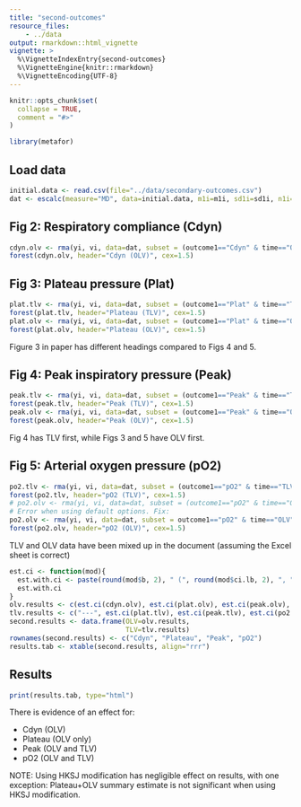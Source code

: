 ```yaml
---
title: "second-outcomes"
resource_files:
    - ../data
output: rmarkdown::html_vignette
vignette: >
  %\VignetteIndexEntry{second-outcomes}
  %\VignetteEngine{knitr::rmarkdown}
  %\VignetteEncoding{UTF-8}
---
```


```r
knitr::opts_chunk$set(
  collapse = TRUE,
  comment = "#>"
)
```



```r
library(metafor)
```



## Load data
```r
initial.data <- read.csv(file="../data/secondary-outcomes.csv")
dat <- escalc(measure="MD", data=initial.data, m1i=m1i, sd1i=sd1i, n1i=n1i, m2i=m2i, sd2i=sd2i, n2i=n2i, slab=study)
```




## Fig 2: Respiratory compliance (Cdyn)
```r
cdyn.olv <- rma(yi, vi, data=dat, subset = (outcome1=="Cdyn" & time=="OLV"), method="PM")
forest(cdyn.olv, header="Cdyn (OLV)", cex=1.5)
```


## Fig 3: Plateau pressure (Plat)
```r
plat.tlv <- rma(yi, vi, data=dat, subset = (outcome1=="Plat" & time=="TLV"), method="PM")
forest(plat.tlv, header="Plateau (TLV)", cex=1.5)
plat.olv <- rma(yi, vi, data=dat, subset = (outcome1=="Plat" & time=="OLV"), method="PM")
forest(plat.olv, header="Plateau (OLV)", cex=1.5)
```

Figure 3 in paper has different headings compared to Figs 4 and 5.

## Fig 4: Peak inspiratory pressure (Peak)
```r
peak.tlv <- rma(yi, vi, data=dat, subset = (outcome1=="Peak" & time=="TLV"), method="PM")
forest(peak.tlv, header="Peak (TLV)", cex=1.5)
peak.olv <- rma(yi, vi, data=dat, subset = (outcome1=="Peak" & time=="OLV"), method="PM")
forest(peak.olv, header="Peak (OLV)", cex=1.5)
```
Fig 4 has TLV first, while Figs 3 and 5 have OLV first.

## Fig 5: Arterial oxygen pressure (pO2)
```r
po2.tlv <- rma(yi, vi, data=dat, subset = (outcome1=="pO2" & time=="TLV"), method="PM")
forest(po2.tlv, header="pO2 (TLV)", cex=1.5)
# po2.olv <- rma(yi, vi, data=dat, subset = (outcome1=="pO2" & time=="OLV"), method="PM")
# Error when using default options. Fix:
po2.olv <- rma(yi, vi, data=dat, subset = outcome1=="pO2" & time=="OLV", method="PM", control=list(tau2.max=1000))
forest(po2.olv, header="pO2 (OLV)", cex=1.5)
```
TLV and OLV data have been mixed up in the document (assuming the Excel sheet is correct)


```r
est.ci <- function(mod){
  est.with.ci <- paste(round(mod$b, 2), " (", round(mod$ci.lb, 2), ", ", round(mod$ci.ub, 2), ")", sep="")
  est.with.ci
}
olv.results <- c(est.ci(cdyn.olv), est.ci(plat.olv), est.ci(peak.olv), est.ci(po2.olv))
tlv.results <- c("---", est.ci(plat.tlv), est.ci(peak.tlv), est.ci(po2.tlv))
second.results <- data.frame(OLV=olv.results,
                             TLV=tlv.results)
rownames(second.results) <- c("Cdyn", "Plateau", "Peak", "pO2")
results.tab <- xtable(second.results, align="rrr")
```

## Results
```r
print(results.tab, type="html")
```

There is evidence of an effect for:

  * Cdyn (OLV)
  * Plateau (OLV only)
  * Peak (OLV and TLV)
  * pO2 (OLV and TLV)

NOTE: Using HKSJ modification has negligible effect on results, with one exception: Plateau+OLV summary estimate is not significant when using HKSJ modification.
